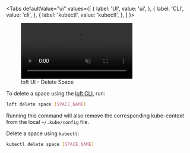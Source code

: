 
<Tabs
  defaultValue="ui"
  values={[
    { label: 'UI', value: 'ui', },
    { label: 'CLI', value: 'cli', },
    { label: 'kubectl', value: 'kubectl', },
  ]
}>
<TabItem value="ui">

<figure class="frame">
  <video controls loop autoplay="true" muted>
    <source src="/docs/media/ui/spaces/delete-space.mp4" type="video/mp4" />
  </video>
  <figcaption>loft UI - Delete Space</figcaption>
</figure>

<NoContextCleanupFragment/>

</TabItem>
<TabItem value="cli">

To delete a space using the [loft CLI](../../getting-started/setup.mdx#1-download-loft-cli), run:
```bash
loft delete space [SPACE_NAME]
```
Running this command will also remove the corresponding kube-context from the local `~/.kube/config` file.

</TabItem>
<TabItem value="kubectl">

Delete a space using `kubectl`:
```bash
kubectl delete space [SPACE_NAME]
```

<NoContextCleanupFragment/>

</TabItem>
</Tabs>
